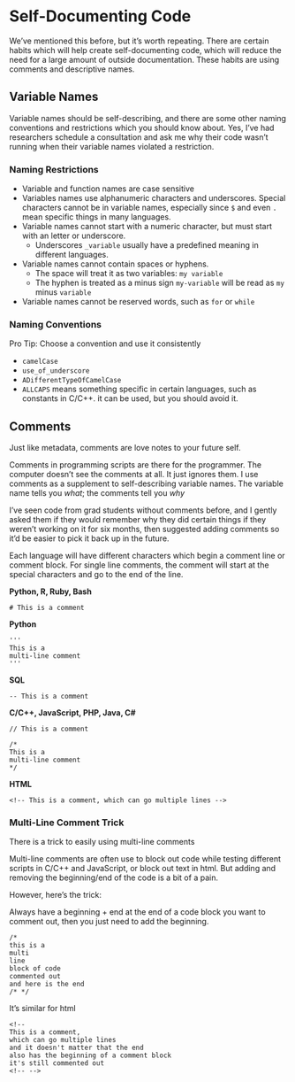 # Self-Documenting Code

We've mentioned this before, but it's worth repeating.  There are certain habits which will help create self-documenting code, which will reduce the need for a large amount of outside documentation.  These habits are using comments and descriptive names.

## Variable Names

Variable names should be self-describing, and there are some other naming conventions and restrictions which you should know about.  Yes, I've had researchers schedule a consultation and ask me why their code wasn't running when their variable names violated a restriction.

### Naming Restrictions

- Variable and function names are case sensitive
- Variables names use alphanumeric characters and underscores. Special characters cannot be in variable names, especially since `$` and even `.` mean specific things in many languages.  
- Variable names cannot start with a numeric character, but must start with an letter or underscore.
  - Underscores `_variable` usually have a predefined meaning in different languages. 
- Variable names cannot contain spaces or hyphens. 
  - The space will treat it as two variables: `my variable`
  - The hyphen is treated as a minus sign `my-variable` will be read as `my` minus `variable`
- Variable names cannot be reserved words, such as `for` or `while`

### Naming Conventions

Pro Tip: Choose a convention and use it consistently

- `camelCase`
- `use_of_underscore`
- `ADifferentTypeOfCamelCase`
- `ALLCAPS` means something specific in certain languages, such as constants in C/C++. it can be used, but you should avoid it.


## Comments

Just like metadata, comments are love notes to your future self.  

Comments in programming scripts are there for the programmer.  The computer doesn't see the comments at all.  It just ignores them.  I use comments as a supplement to self-describing variable names.  The variable name tells you *what*; the comments tell you *why*

I've seen code from grad students without comments before, and I gently asked them if they would remember why they did certain things if they weren't working on it for six months, then suggested adding comments so it'd be easier to pick it back up in the future.

Each language will have different characters which begin a comment line or comment block.  For single line comments, the comment will start at the special characters and go to the end of the line.


**Python, R, Ruby, Bash**

`# This is a comment`

**Python**

```
'''
This is a 
multi-line comment
'''
```

**SQL**

`-- This is a comment`


**C/C++, JavaScript, PHP, Java, C#**

`// This is a comment`

```
/* 
This is a 
multi-line comment 
*/
```

**HTML**

`<!-- This is a comment, which can go multiple lines -->`


### Multi-Line Comment Trick

There is a trick to easily using multi-line comments

Multi-line comments are often use to block out code while testing different scripts in C/C++ and JavaScript, or block out text in html.  But adding and removing the beginning/end of the code is a bit of a pain.  

However, here's the trick:

Always have a beginning + end at the end of a code block you want to comment out, then you just need to add the beginning.

```
/* 
this is a 
multi
line
block of code
commented out
and here is the end 
/* */
```

It's similar for html

```
<!-- 
This is a comment, 
which can go multiple lines 
and it doesn't matter that the end
also has the beginning of a comment block
it's still commented out
<!-- -->
```
